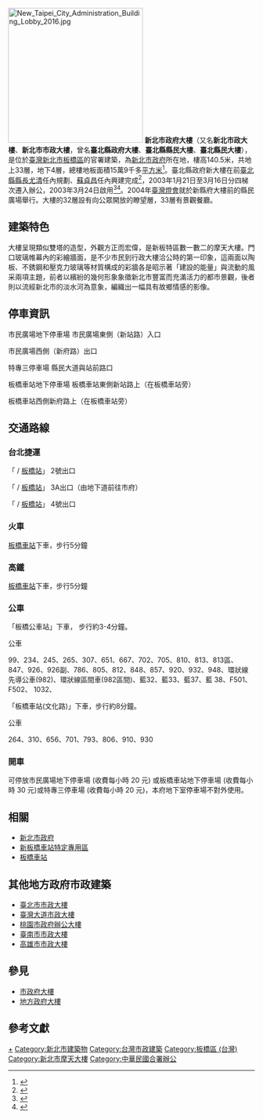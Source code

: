 {{Infobox Skyscraper
| building_name = 新北市政府大樓
| image = New Taipei City Hall 20131108.jpg
| location = {{TW}}[[新北市|新北市]][[板橋區_(台灣)|板橋區]]中山路一段161號
| built = 
| use = 
| status = complete
| roof = 140.5[[公尺|公尺]]<ref name="data"/>
| floor_count = 地上33層，地下4層<ref name="data"/>
| floor_area = 159,128平方公尺<ref name="data"/>
| elevator_count = 27
| architect = 
| skyscraperpage_id = 
| start_date = 1997年11月<ref name="data"/>
| completion_date = 
}}
[[File:New_Taipei_City_Administration_Building_Lobby_2016.jpg|275px]]
'''新北市政府大樓'''（又名'''新北市政大樓'''、'''新北市市政大樓'''，曾名'''臺北縣政府大樓'''、'''臺北縣縣民大樓'''、'''臺北縣民大樓'''），是位於[[臺灣|臺灣]][[新北市|新北市]][[板橋區_(台灣)|板橋區]]的官署建築，為[[新北市政府|新北市政府]]所在地，樓高140.5米，共地上33層，地下4層，總樓地板面積15萬9千多[[平方米|平方米]]<ref name="data">{{cite web|url=http://publish.ntpc.gov.tw/guide/history/h03.htm|title=新北市政府大樓-大樓工程規劃|publisher=新北市政府|accessdate=2016-04-24|deadurl=yes|archiveurl=https://web.archive.org/web/20150609094412/http://publish.ntpc.gov.tw/guide/history/h03.htm|archivedate=2015年6月9日|df=}}</ref>。臺北縣政府新大樓在前[[臺北縣縣長|臺北縣縣長]][[尤清|尤清]]任內規劃、[[蘇貞昌|蘇貞昌]]任內興建完成<ref>{{cite book|author=臺北縣政府|title=〈蘇貞昌治理下的臺北縣〉|date=2004-05|publisher=臺北縣政府|url=http://publish.tpc.gov.tw/yankau/publish/download/1009301576.pdf|access-date=2016-04-27|archive-url=https://web.archive.org/web/20160427142400/http://publish.tpc.gov.tw/yankau/publish/download/1009301576.pdf|archive-date=2016-04-27|dead-url=yes}}</ref>，2003年1月21日至3月16日分四梯次遷入辦公，2003年3月24日啟用<ref>{{cite news|author=林全洲|title=〈縣府搬新家 洽公更舒適〉|newspaper=《聯合報》|date=2003-03-17|page=17北縣焦點}}</ref><ref>{{cite journal|title=〈台北縣民大樓 ∕羅興華建築師事務所〉|date=2003-06|page=頁40|journal=《建築師雜誌》|publisher=建築師雜誌社}}</ref>。2004年[[臺灣燈會|臺灣燈會]]就於新縣府大樓前的縣民廣場舉行。大樓的32層設有向公眾開放的瞭望層，33層有景觀餐廳。

==建築特色==
大樓呈現類似雙塔的造型，外觀方正而宏偉，是新板特區數一數二的摩天大樓。門口玻璃帷幕內的彩繪牆面，是不少市民到行政大樓洽公時的第一印象，這兩面以陶板、不銹鋼和壓克力玻璃等材質構成的彩牆各是昭示著「建設的能量」與流動的風采兩項主題，前者以繽紛的幾何形象象徵新北市豐富而充滿活力的都市景觀，後者則以流經新北市的淡水河為意象，編織出一幅具有故鄉情感的影像。

== 停車資訊 ==
市民廣場地下停車場 市民廣場東側（新站路）入口

市民廣場西側（新府路）出口 

特專三停車場 縣民大道與站前路口 

板橋車站地下停車場 板橋車站東側新站路上（在板橋車站旁）

板橋車站西側新府路上（在板橋車站旁）

== 交通路線 ==
===台北捷運=== 
「{{板南線}} / [[板橋車站_(臺灣)|板橋站]]」 2號出口

「{{板南線}} / [[板橋車站_(臺灣)|板橋站]]」 3A出口（由地下道前往市府）

「{{環狀線}} / [[板橋車站_(臺灣)|板橋站]]」 4號出口

===火車=== 
[[板橋車站_(臺灣)|板橋車站]]下車，步行5分鐘 

=== 高鐵 ===
[[板橋車站_(臺灣)|板橋車站]]下車，步行5分鐘

===公車=== 
「板橋公車站」下車， 步行約3-4分鐘。

公車 

99、234、245、265、307、651、667、702、705、810、813、813區、847、926、926副、786、805、812、848、857、920、932、948、環狀線先導公車(982)、環狀線區間車(982區間)、藍32、藍33、藍37、藍 38、F501、F502、 1032、

「板橋車站(文化路)」下車，步行約8分鐘。

公車

264、310、656、701、793、806、910、930

===開車===
可停放市民廣場地下停車場 (收費每小時 20 元) 或板橋車站地下停車場 (收費每小時 30 元)或特專三停車場 (收費每小時 20 元)，本府地下室停車場不對外使用。

==相關==
*[[新北市政府|新北市政府]]
*[[新板橋車站特定專用區|新板橋車站特定專用區]]
*[[板橋車站_(臺灣)|板橋車站]]

== 其他地方政府市政建築 ==
* [[臺北市市政大樓|臺北市市政大樓]] 
* [[臺灣大道市政大樓|臺灣大道市政大樓]]
* [[桃園市政府辦公大樓|桃園市政府辦公大樓]]
* [[臺南市市政大樓|臺南市市政大樓]]
* [[高雄市市政大樓|高雄市市政大樓]]

== 參見 ==
* [[市政府大樓|市政府大樓]]
* [[地方政府大樓|地方政府大樓]]

==參考文獻==
<references />

[[Category:新北市政府|+]]
[[Category:新北市建築物|Category:新北市建築物]]
[[Category:台灣市政建築|Category:台灣市政建築]]
[[Category:板橋區_(台灣)|Category:板橋區 (台灣)]]
[[Category:新北市摩天大樓|Category:新北市摩天大樓]]
[[Category:中華民國合署辦公|Category:中華民國合署辦公]]